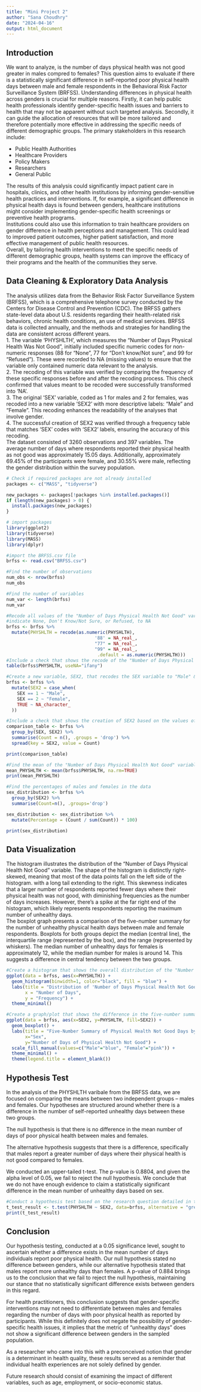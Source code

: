 ```yaml
---
title: "Mini Project 2"
author: "Sana Choudhry"
date: "2024-04-16"
output: html_document
---
```

## Introduction  
We want to analyze, is the number of days physical health was not good greater in males compred to females? This question aims to evaluate if there is a statistically significant difference in self-reported poor physical health days between male and female respondents in the Behavioral Risk Factor Surveillance System (BRFSS). Understanding differences in physical health across genders is crucial for multiple reasons. Firstly, it can help public health professionals identify gender-specific health issues and barriers to health that may not be apparent without such targeted analysis. Secondly, it can guide the allocation of resources that will be more tailored and therefore potentially more effective in addressing the specific needs of different demographic groups.
The primary stakeholders in this research include:  

* Public Health Authorities
* Healthcare Providers
* Policy Makers
* Researchers
* General Public  

The results of this analysis could significantly impact patient care in hospitals, clinics, and other health institutions by informing gender-sensitive health practices and interventions. If, for example, a significant difference in physical health days is found between genders, healthcare institutions might consider implementing gender-specific health screenings or preventive health programs.  
Institutions could also use this information to train healthcare providers on gender difference in health perceptions and management. This could lead to improved patient outcomes, higher patient satisfaction, and more effective management of public health resources.  
Overall, by tailoring health interventions to meet the specific needs of different demographic groups, health systems can improve the efficacy of their programs and the health of the communities they serve. 

## Data Cleaning & Exploratory Data Analysis  
The analysis utilizes data from the Behavior Risk Factor Surveillance System (BRFSS), which is a comprehensive telephone survey conducted by the Centers for Disease Control and Prevention (CDC). The BRFSS gathers state-level data about U.S. residents regarding their health-related risk behaviors, chronic health conditions, an use of medical services. BRFSS data is collected annually, and the methods and strategies for handling the data are consistent across different years.  
1. The variable 'PHYSHLTH', which measures the "Number of Days Physical Health Was Not Good", initially included specific numeric codes for non-numeric responses (88 for "None", 77 for "Don't know/Not sure", and 99 for "Refused"). These were recorded to NA (missing values) to ensure that the variable only contained numeric data relevant to the analysis.  
2. The recoding of this variable was verified by comparing the frequency of these specific responses before and after the recoding process. This check confirmed that values meant to be recoded were successfully transformed into 'NA'.  
3. The original 'SEX' variable, coded as 1 for males and 2 for females, was recoded into a new variable 'SEX2' with more descriptive labels: "Male" and "Female". This recoding enhances the readability of the analyses that involve gender.  
4. The successful creation of SEX2 was verified through a frequency table that matches 'SEX' codes with 'SEX2' labels, ensuring the accuracy of this recoding.  
The dataset consisted of 3260 observations and 397 variables. The average number of days where respondents reported their physical health as not good was approximately 15.05 days. Additionally, approximately 69.45% of the participants were female, and 30.55% were male, reflecting the gender distribution within the survey population. 
```r
# Check if required packages are not already installed 
packages <- c("MASS", "tidyverse")

new_packages <- packages[!packages %in% installed.packages()]
if (length(new_packages) > 0) {
  install.packages(new_packages)
}

# import packages
library(ggplot2)
library(tidyverse)
library(MASS)
library(dplyr)

#import the BRFSS.csv file
brfss <- read.csv("BRFSS.csv")

#Find the number of observations
num_obs <- nrow(brfss)
num_obs

#Find the number of variables
num_var <- length(brfss)
num_var

#Recode all values of the "Number of Days Physical Health Not Good" variable that
#indicate None, Don't Know/Not Sure, or Refused, to NA
brfss <- brfss %>%
  mutate(PHYSHLTH = recode(as.numeric(PHYSHLTH),
                                 '88' = NA_real_,
                                 "77" = NA_real_,
                                 "99" = NA_real_,
                                  .default = as.numeric(PHYSHLTH)))
#Include a check that shows the recode of the "Number of Days Physical Health Not Good" variable was successful
table(brfss$PHYSHLTH, useNA="ifany")

#Create a new variable, SEX2, that recodes the SEX variable to "Male" & "Female" accordingly (refer to the data dictionary for this)
brfss <- brfss %>%
  mutate(SEX2 = case_when(
    SEX == 1 ~ "Male",
    SEX == 2 ~ "Female",
    TRUE ~ NA_character_
  ))

#Include a check that shows the creation of SEX2 based on the values of SEX was successful. Your check should include a comparison of both variables side by side (i.e. this should NOT be two separate frequencies)
comparison_table <- brfss %>%
  group_by(SEX, SEX2) %>%
  summarise(Count = n(), .groups = 'drop') %>%
  spread(key = SEX2, value = Count)

print(comparison_table)

#Find the mean of the "Number of Days Physical Health Not Good" variable after the recode above
mean_PHYSHLTH <- mean(brfss$PHYSHLTH, na.rm=TRUE)
print(mean_PHYSHLTH)

#Find the percentages of males and females in the data
sex_distribution <- brfss %>%
  group_by(SEX2) %>%
  summarise(Count=n(), .groups='drop')

sex_distribution <- sex_distribution %>%
  mutate(Percentage = (Count / sum(Count)) * 100)

print(sex_distribution)
```
## Data Visualization 
The histogram illustrates the distribution of the "Number of Days Physical Health Not Good" variable. The shape of the histogram is distinctly right-skewed, meaning that most of the data points fall on the left side of the histogram. with a long tail extending to the right. This skewness indicates that a larger number of respondents reported fewer days where their physical health was not good, with diminishing frequencies as the number of days increases. However, there's a spike at the far right end of the histogram, which likely represents respondents reporting the maximum number of unhealthy days.  
The boxplot graph presents a comparison of the five-number summary for the number of unhealthy physical health days between male and female respondents. Boxplots for both groups depict the median (central line), the interquartile range (represented by the box), and the range (represented by whiskers). The median number of unhealthy days for females is approximately 12, while the median number for males is around 14. This suggests a difference in central tendency between the two groups. 
```r
#Create a histogram that shows the overall distribution of the "Number of Days Physical Health Not Good" variable
ggplot(data = brfss, aes(x=PHYSHLTH)) +
  geom_histogram(binwidth=1, color="black", fill = "blue") +
  labs(title = "Distribution of 'Number of Days Physical Health Not Good'",
       x = "Number of Days",
       y = "Frequency") +
  theme_minimal()

#Create a graph/plot that shows the difference in the five-number summary of the "Number of Days Physical Health Not Good" variable, by the SEX2 variable (NOTE: there is a right and wrong answer for this. Please refer to lecture examples to determine which graph/plot is appropriate for this)
ggplot(data = brfss, aes(x=SEX2, y=PHYSHLTH, fill=SEX2)) +
  geom_boxplot() +
  labs(title = "Five-Number Summary of Physical Health Not Good Days by Sex",
       x="Sex",
       y="Number of Days of Physical Health Not Good") +
  scale_fill_manual(values=c("Male"="blue", "Female"="pink")) +
  theme_minimal() +
  theme(legend.title = element_blank())
```

## Hypothesis Test
In the analysis of the PHYSHLTH varibale from the BRFSS data, we are focused on comparing the means between two independent groups -- males and females. Our hypotheses are structured around whether there is a difference in the number of self-reported unhealthy days between these two groups.

The null hypothesis is that there is no difference in the mean number of days of poor physical health between males and females.

The alternative hypothesis suggests that there is a difference, specifically that males report a greater number of days where their physical health is not good compared to females.

We conducted an upper-tailed t-test. The p-value is 0.8804, and given the alpha level of 0.05, we fail to reject the null hypothesis. We conclude that we do not have enough evidence to claim a statistically significant difference in the mean number of unhealthy days based on sex. 
```r
#Conduct a hypothesis test based on the research question detailed in the introduction (the research question provides a hint to the type of test needed here! It is up to you to determine the correct test.)
t_test_result <- t.test(PHYSHLTH ~ SEX2, data=brfss, alternative = "greater")
print(t_test_result)
```

## Conclusion
Our hypothesis testing, conducted at a 0.05 significance level, sought to ascertain whether a difference exists in the mean number of days individuals report poor physical health. Our null hypothesis stated no difference between genders, while our alternative hypothesis stated that males report more unhealthy days than females. A p-value of 0.884 brings us to the conclusion that we fail to reject the null hypothesis, maintaining our stance that no statistically significant difference exists between genders in this regard.  

For health practitioners, this conclusion suggests that gender-specific interventions may not need to differentiate between males and females regarding the number of days with poor physical health as reported by participants. While this definitely does not negate the possibility of gender-specific health issues, it implies that the metric of "unhealthy days" does not show a significant difference between genders in the sampled population.  

As a researcher who came into this with a preconceived notion that gender is a determinant in health quality, these results served as a reminder that individual health experiences are not solely defined by gender. 

Future research should consist of examining the impact of different variables, such as age, employment, or socio-economic status.